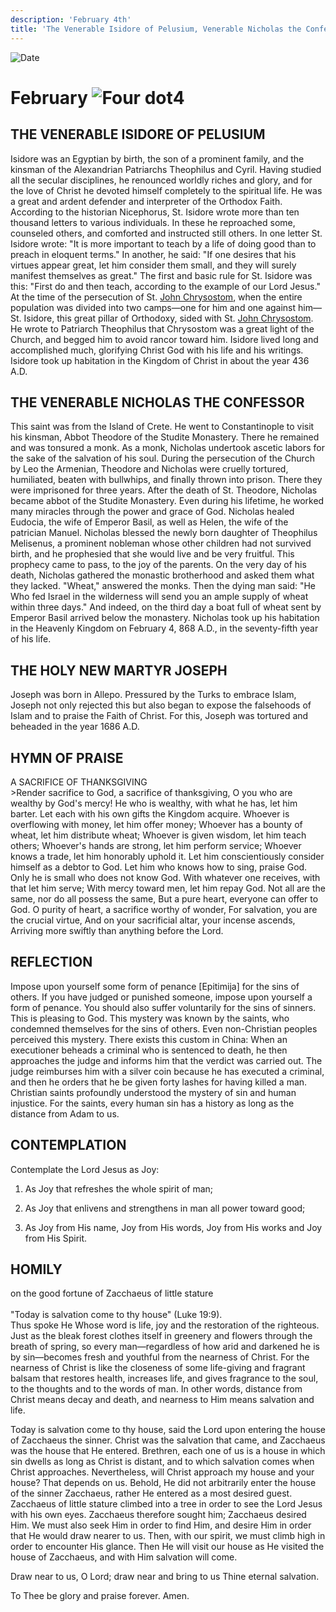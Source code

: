 ```yaml
---
description: 'February 4th'
title: 'The Venerable Isidore of Pelusium, Venerable Nicholas the Confessor, Holy New Martyr Joseph'
---
```


<CustomPaginator />
<RunningHead />

<Image src="/title-imprint.png" height={68} width={50} alt="Date" className="title-imprint"/>

# <div id="date">February <Image className="four-dot" src="/four-dot.png" height={15} width={15} alt="Four dot" />4</div>

## THE VENERABLE ISIDORE OF PELUSIUM

Isidore was an Egyptian by birth, the son of a prominent family, and the kinsman of the Alexandrian Patriarchs Theophilus and Cyril. Having studied all the secular disciplines, he renounced worldly riches and glory, and for the love of Christ he devoted himself completely to the spiritual life. He was a great and ardent defender and interpreter of the Orthodox Faith. According to the historian Nicephorus, St. Isidore wrote more than ten thousand letters to various individuals. In these he reproached some, counseled others, and comforted and instructed still others. In one letter St. Isidore wrote: "It is more important to teach by a life of doing good than to preach in eloquent terms." In another, he said: "If one desires that his virtues appear great, let him consider them small, and they will surely manifest themselves as great." The first and basic rule for St. Isidore was this: "First do and then teach, according to the example of our Lord Jesus." At the time of the persecution of St. [John Chrysostom](/november/13th), when the entire population was divided into two camps—one for him and one against him—St. Isidore, this great pillar of Orthodoxy, sided with St. [John Chrysostom](/november/13th). He wrote to Patriarch Theophilus that Chrysostom was a great light of the Church, and begged him to avoid rancor toward him. Isidore lived long and accomplished much, glorifying Christ God with his life and his writings. Isidore took up habitation in the Kingdom of Christ in about the year 436 A.D.

## THE VENERABLE NICHOLAS THE CONFESSOR

This saint was from the Island of Crete. He went to Constantinople to visit his kinsman, Abbot Theodore of the Studite Monastery. There he remained and was tonsured a monk. As a monk, Nicholas undertook ascetic labors for the sake of the salvation of his soul. During the persecution of the Church by Leo the Armenian, Theodore and Nicholas were cruelly tortured, humiliated, beaten with bullwhips, and finally thrown into prison. There they were imprisoned for three years. After the death of St. Theodore, Nicholas became abbot of the Studite Monastery. Even during his lifetime, he worked many miracles through the power and grace of God. Nicholas healed Eudocia, the wife of Emperor Basil, as well as Helen, the wife of the patrician Manuel. Nicholas blessed the newly born daughter of Theophilus Melisenus, a prominent nobleman whose other children had not survived birth, and he prophesied that she would live and be very fruitful. This prophecy came to pass, to the joy of the parents. On the very day of his death, Nicholas gathered the monastic brotherhood and asked them what they lacked. "Wheat," answered the monks. Then the dying man said: "He Who fed Israel in the wilderness will send you an ample supply of wheat within three days." And indeed, on the third day a boat full of wheat sent by Emperor Basil arrived below the monastery. Nicholas took up his habitation in the Heavenly Kingdom on February 4, 868 A.D., in the seventy-fifth year of his life.

## THE HOLY NEW MARTYR JOSEPH

Joseph was born in Allepo. Pressured by the Turks to embrace Islam, Joseph not only rejected this but also began to expose the falsehoods of Islam and to praise the Faith of Christ. For this, Joseph was tortured and beheaded in the year 1686 A.D.


## HYMN OF PRAISE
<div style={{textAlign:'center', color:'crimson', fontWeight:'bold'}}>
A SACRIFICE OF THANKSGIVING
</div>
>Render sacrifice to God, a sacrifice of thanksgiving,  
O you who are wealthy by God's mercy!  
He who is wealthy, with what he has, let him barter.  
Let each with his own gifts the Kingdom acquire.  
Whoever is overflowing with money, let him offer money;  
Whoever has a bounty of wheat, let him distribute wheat;  
Whoever is given wisdom, let him teach others;  
Whoever's hands are strong, let him perform service;  
Whoever knows a trade, let him honorably uphold it.  
Let him conscientiously consider himself as a debtor to God.  
Let him who knows how to sing, praise God.  
Only he is small who does not know God.  
With whatever one receives, with that let him serve;  
With mercy toward men, let him repay God.  
Not all are the same, nor do all possess the same,  
But a pure heart, everyone can offer to God.  
O purity of heart, a sacrifice worthy of wonder,  
For salvation, you are the crucial virtue,  
And on your sacrificial altar, your incense ascends,  
Arriving more swiftly than anything before the Lord.  


## REFLECTION

Impose upon yourself some form of penance [Epitimija] for the sins of others. If you have judged or punished someone, impose upon yourself a form of penance. You should also suffer voluntarily for the sins of sinners. This is pleasing to God. This mystery was known by the saints, who condemned themselves for the sins of others. Even non-Christian peoples perceived this mystery. There exists this custom in China: When an executioner beheads a criminal who is sentenced to death, he then approaches the judge and informs him that the verdict was carried out. The judge reimburses him with a silver coin because he has executed a criminal, and then he orders that he be given forty lashes for having killed a man. Christian saints profoundly understood the mystery of sin and human injustice. For the saints, every human sin has a history as long as the distance from Adam to us.
 

## CONTEMPLATION

Contemplate the Lord Jesus as Joy:

1. As Joy that refreshes the whole spirit of man;

2. As Joy that enlivens and strengthens in man all power toward good;

3. As Joy from His name, Joy from His words, Joy from His works and Joy from His Spirit.



## HOMILY
<div style={{textAlign:'center', color:'crimson', fontWeight:'bold'}}>
on the good fortune of Zacchaeus of little stature
</div><br /><div style={{textAlign:'right'}}>
"Today is salvation come to thy house" (Luke 19:9).
</div>
Thus spoke He Whose word is life, joy and the restoration of the righteous. Just as the bleak forest clothes itself in greenery and flowers through the breath of spring, so every man—regardless of how arid and darkened he is by sin—becomes fresh and youthful from the nearness of Christ. For the nearness of Christ is like the closeness of some life-giving and fragrant balsam that restores health, increases life, and gives fragrance to the soul, to the thoughts and to the words of man. In other words, distance from Christ means decay and death, and nearness to Him means salvation and life.

Today is salvation come to thy house, said the Lord upon entering the house of Zacchaeus the sinner. Christ was the salvation that came, and Zacchaeus was the house that He entered. Brethren, each one of us is a house in which sin dwells as long as Christ is distant, and to which salvation comes when Christ approaches. Nevertheless, will Christ approach my house and your house? That depends on us. Behold, He did not arbitrarily enter the house of the sinner Zacchaeus, rather He entered as a most desired guest. Zacchaeus of little stature climbed into a tree in order to see the Lord Jesus with his own eyes. Zacchaeus therefore sought him; Zacchaeus desired Him. We must also seek Him in order to find Him, and desire Him in order that He would draw nearer to us. Then, with our spirit, we must climb high in order to encounter His glance. Then He will visit our house as He visited the house of Zacchaeus, and with Him salvation will come.

Draw near to us, O Lord; draw near and bring to us Thine eternal salvation.

To Thee be glory and praise forever. Amen.